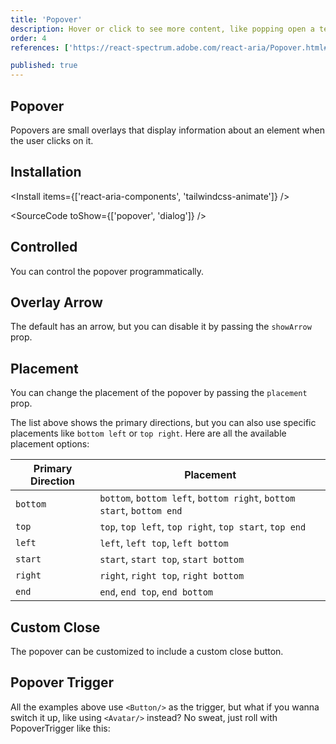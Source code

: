 ```yaml
---
title: 'Popover'
description: Hover or click to see more content, like popping open a tent, useful for additional info without leaving the context..
order: 4
references: ['https://react-spectrum.adobe.com/react-aria/Popover.html#props', 'https://github.com/jamiebuilds/tailwindcss-animate']

published: true
---
```


## Popover

Popovers are small overlays that display information about an element when the user clicks on it.

<How toUse='overlays/popover-demo' />

## Installation

<Install items={['react-aria-components', 'tailwindcss-animate']} />

<SourceCode toShow={['popover', 'dialog']} />


## Controlled
You can control the popover programmatically.

<How toUse="overlays/popover-controlled-demo" />

## Overlay Arrow
The default has an arrow, but you can disable it by passing the `showArrow` prop.
<How toUse="overlays/popover-arrow-demo" />

## Placement
You can change the placement of the popover by passing the `placement` prop.
<How toUse="overlays/popover-placement-demo" />

The list above shows the primary directions, but you can also use specific placements like `bottom left` or `top right`. Here are all the available placement options:

| Primary Direction | Placement       |
|-------------------|-----------------|
| `bottom`          | `bottom`, `bottom left`, `bottom right`, `bottom start`, `bottom end` |
| `top`             | `top`, `top left`, `top right`, `top start`, `top end` |
| `left`            | `left`, `left top`, `left bottom` |
| `start`           | `start`, `start top`, `start bottom` |
| `right`           | `right`, `right top`, `right bottom` |
| `end`             | `end`, `end top`, `end bottom` |

## Custom Close
The popover can be customized to include a custom close button.
<How toUse="overlays/popover-custom-close-demo" />

## Popover Trigger
All the examples above use `<Button/>` as the trigger, but what if you wanna switch it up, like using `<Avatar/>` instead? No sweat, just roll with PopoverTrigger like this:
<How toUse="overlays/popover-trigger-demo" />
